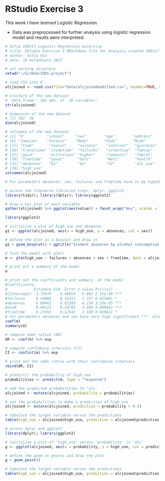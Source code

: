 # RStudio Exercise 3

*This week I have learned Logistic Regression.*

- Data was preprocessed for further analysis using logistic regression model and results were interpreted.

```r

# Sofia 100217 Logistic Regression excercise
# title: RStudio Exercise 3 RMarkdown file for Analysis created 100117
# author: Sofia Oja
# date: 10 helmikuuta 2017

# set working directory
setwd("~/GitHub/IODS-project")

# read CSV into R
alcjoined <- read.csv(file="Data/alcjoinedmodified.csv", header=TRUE, sep=";")

# stucture of the new dataset
# 'data.frame':	382 obs. of  36 variables:
str(alcjoined)

# dimension of the new dataset
# [1] 382  36
dim(alcjoined)

# colnames of the new dataset
# [1] "X"          "school"     "sex"        "age"        "address"   
# [6] "famsize"    "Pstatus"    "Medu"       "Fedu"       "Mjob"      
# [11] "Fjob"       "reason"     "nursery"    "internet"   "guardian"  
# [16] "traveltime" "studytime"  "failures"   "schoolsup"  "famsup"    
# [21] "paid"       "activities" "higher"     "romantic"   "famrel"    
# [26] "freetime"   "goout"      "Dalc"       "Walc"       "health"    
# [31] "absences"   "G1"         "G2"         "G3"         "alc_use"   
# [36] "high_use"  
colnames(alcjoined)

# For parameters absences, sex, failures and freetime have to my hypothesis relationships with alcohol consumption.

# access the tidyverse libraries tidyr, dplyr, ggplot2
library(tidyr); library(dplyr); library(ggplot2)

# draw a bar plot of each variable
gather(alcjoined) %>% ggplot(aes(value)) + facet_wrap("key", scales = "free") + geom_bar()

library(ggplot2)

# initialise a plot of high_use and absences
g1 <- ggplot(alcjoined, aes(x = high_use, y = absences, col = sex))

# define the plot as a boxplot and draw it
g1 + geom_boxplot() + ggtitle("Student absences by alcohol consumption and sex")

# find the model with glm()
m <- glm(high_use ~ failures + absences + sex + freetime, data = alcjoined, family = "binomial")

# print out a summary of the model
m

# print out the coefficients and summary  of the model
#Coefficients:
#            Estimate Std. Error z value Pr(>|z|)    
#(Intercept) -2.75479    0.46053  -5.982 2.21e-09 ***
#failures     0.43004    0.19312   2.227 0.025961 *  
#absences     0.09461    0.02280   4.150 3.33e-05 ***
#sexM         0.84223    0.24705   3.409 0.000652 ***
#freetime     0.27453    0.12543   2.189 0.028621 * 
# For parameters absences and sex have very high significance ***, also failures and freetime are significant *.
coef(m)
summary(m)

# compute odds ratios (OR)
OR <- coef(m) %>% exp

# compute confidence intervals (CI)
CI <- confint(m) %>% exp

# print out the odds ratios with their confidence intervals
cbind(OR, CI)

# predict() the probability of high_use
probabilities <- predict(m, type = "response")

# add the predicted probabilities to 'alc'
alcjoined <- mutate(alcjoined, probability = probabilities)

# use the probabilities to make a prediction of high_use
alcjoined <- mutate(alcjoined, prediction = probability > 0.5)

# tabulate the target variable versus the predictions
table(high_use = alcjoined$high_use, prediction = alcjoined$prediction)

# access dplyr and ggplot2
library(dplyr); library(ggplot2)

# initialize a plot of 'high_use' versus 'probability' in 'alc'
g <- ggplot(alcjoined, aes(x = probability, y = high_use, col = prediction))

# define the geom as points and draw the plot
g + geom_point()

# tabulate the target variable versus the predictions
table(high_use = alcjoined$high_use, prediction = alcjoined$prediction) %>% prop.table() %>% addmargins()

```